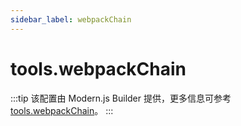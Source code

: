 ```yaml
---
sidebar_label: webpackChain
---
```


# tools.webpackChain

:::tip
该配置由 Modern.js Builder 提供，更多信息可参考 [tools.webpackChain](https://modernjs.dev/builder/api/config-tools.html#tools-webpackchain)。
:::


<Main />
